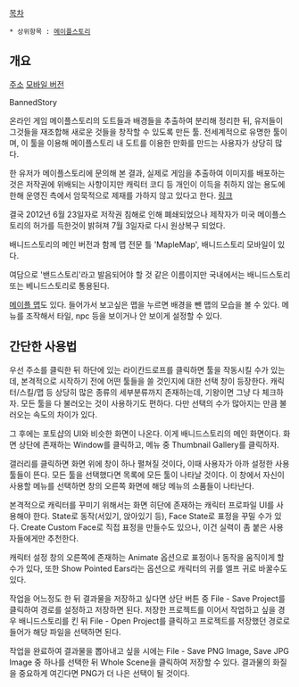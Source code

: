 [[목차]]

 * 상위항목 : [[메이플스토리]]

== 개요 ==
[http://www.maplesimulator.com/programs/bannedstory 주소]
[http://www.maplesimulator.com/programs/bannedstory-mobile 모바일 버전]

BannedStory

온라인 게임 메이플스토리의 도트들과 배경들을 추출하여 분리해 정리한 뒤, 유저들이 그것들을 재조합해 새로운 것들을 창작할 수 있도록 만든 툴. 전세계적으로 유명한 툴이며, 이 툴을 이용해 메이플스토리 내 도트를 이용한 만화를 만드는 사용자가 상당히 많다.

한 유저가 메이플스토리에 문의해 본 결과, 실제로 게임을 추출하여 이미지를 배포하는 것은 저작권에 위배되는 사항이지만 캐릭터 코디 등 개인이 이득을 취하지 않는 용도에 한해 운영진 측에서 암묵적으로 제재를 가하지 않고 있다고 한다. [http://blog.naver.com/chgs_s2/10150914010 링크]

결국 2012년 6월 23일자로 저작권 침해로 인해 폐쇄되었으나 제작자가 미국 메이플스토리의 허가를 득한것이 밝혀져 7월 3일자로 다시 원상복구 되었다.

배니드스토리의 메인 버전과 함께 맵 전문 틀 'MapleMap', 배니드스토리 모바일이 있다.

여담으로 '밴드스토리'라고 발음되어야 할 것 같은 이름이지만 국내에서는 배니드스토리 또는 베니드스토리로 통용된다.

[http://www.maplesimulator.com/programs/maplemap 메이플 맵]도 있다. 들어가서 보고싶은 맵을 누르면 배경을 뺀 맵의 모습을 볼 수 있다. 메뉴를 조작해서 타일, npc 등을 보이거나 안 보이게 설정할 수 있다.

== 간단한 사용법 ==
우선 주소를 클릭한 뒤 하단에 있는 라이칸드로프를 클릭하면 툴을 작동시킬 수가 있는데, 본격적으로 시작하기 전에 어떤 툴들을 쓸 것인지에 대한 선택 창이 등장한다. 캐릭터/스킬/맵 등 상당히 많은 종류의 세부분류까지 존재하는데, 기왕이면 그냥 다 체크하자. 모든 툴을 다 불러오는 것이 사용하기도 편하다. 다만 선택의 수가 많아지는 만큼 불러오는 속도의 차이가 있다.

그 후에는 포토샵의 UI와 비슷한 화면이 나온다. 이게 배니드스토리의 메인 화면이다. 화면 상단에 존재하는 Window를 클릭하고, 메뉴 중 Thumbnail Gallery를 클릭하자.

갤러리를 클릭하면 화면 위에 창이 하나 펼쳐질 것이다, 이때 사용자가 아까 설정한 사용 툴들이 뜬다. 모든 툴을 선택했다면 목록에 모든 툴이 나타날 것이다. 이 창에서 자신이 사용할 메뉴를 선택하면 창의 오른쪽 화면에 해당 메뉴의 소품들이 나타난다. 

본격적으로 캐릭터를 꾸미기 위해서는 화면 히단에 존재하는 캐릭터 프로파일 UI를 사용해야 한다. State로 동작(서있기, 앉아있기 등), Face State로 표정을 꾸밀 수가 있다. Create Custom Face로 직접 표정을 만들수도 있으나, 이건 실력이 좀 붙은 사용자들에게만 추천한다.

캐릭터 설정 창의 오른쪽에 존재하는 Animate 옵션으로 표정이나 동작을 움직이게 할 수가 있다, 또한 Show Pointed Ears라는 옵션으로 캐릭터의 귀를 엘프 귀로 바꿀수도 있다.

작업을 어느정도 한 뒤 결과물을 저장하고 싶다면 상단 버튼 중 File - Save Project를 클릭하여 경로를 설정하고 저장하면 된다. 저장한 프로젝트를 이어서 작업하고 싶을 경우 배니드스토리를 킨 뒤 File - Open Project를 클릭하고 프로젝트를 저장했던 경로로 들어가 해당 파일을 선택하면 된다.

작업을 완료하여 결과물을 뽑아내고 싶을 시에는 File - Save PNG Image, Save JPG Image 중 하나를 선택한 뒤 Whole Scene을 클릭하여 저장할 수 있다. 결과물의 화질을 중요하게 여긴다면 PNG가 더 나은 선택이 될 것이다.
